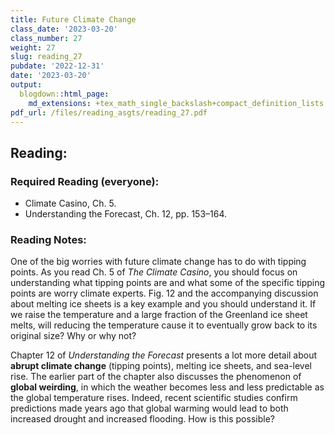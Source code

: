 ```yaml
---
title: Future Climate Change
class_date: '2023-03-20'
class_number: 27
weight: 27
slug: reading_27
pubdate: '2022-12-31'
date: '2023-03-20'
output:
  blogdown::html_page:
    md_extensions: +tex_math_single_backslash+compact_definition_lists
pdf_url: /files/reading_asgts/reading_27.pdf
---
```

## Reading:

### Required Reading (everyone):

* Climate Casino, Ch. 5.
* Understanding the Forecast, Ch. 12, pp. 153--164.

### Reading Notes:

One of the big worries with future climate change has to do with tipping points. As you read Ch. 5 of _The Climate Casino_, you should focus on understanding what tipping points are and what some of the specific tipping points are worry climate experts. Fig. 12 and the accompanying discussion about melting ice sheets is a key example and you should understand it. If we raise the temperature and a large fraction of the Greenland ice sheet melts, will reducing the temperature cause it to eventually grow back to its original size? Why or why not?

Chapter 12 of _Understanding the Forecast_ presents a lot more detail about **abrupt climate change** (tipping points), melting ice sheets, and sea-level rise. The earlier part of the chapter also discusses the phenomenon of **global weirding**, in which the weather becomes less and less predictable as the global temperature rises. Indeed, recent scientific studies confirm predictions made years ago that global warming would lead to both increased drought and increased flooding. How is this possible?
